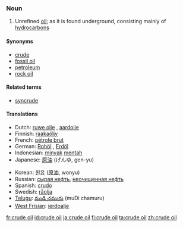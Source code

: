 ===Noun===
{{en-noun|-}}

# Unrefined [[oil]]; as it is found underground, consisting mainly of [[hydrocarbon]]s

====Synonyms====
* [[crude]]
* [[fossil oil]]
* [[petroleum]]
* [[rock oil]]

====Related terms====
* [[syncrude]]

====Translations====
{{trans-top|crude oil}}
* Dutch: [[ruwe olie]] {{f}}, [[aardolie]] {{f}}
* Finnish: [[raakaöljy]]
* French: [[pétrole brut]] {{m}}
* German: [[Rohöl]] {{n}}, [[Erdöl]] {{n}}
* Indonesian: [[minyak]] [[mentah]]
* Japanese: [[原油]] (げんゆ, gen-yu)
{{trans-mid}}
* Korean: [[원유]] ([[原油]], wonyu)
* Russian: [[сырая нефть]], [[неочищенная нефть]] {{f}}
* Spanish: [[crudo]]
* Swedish: [[råolja]] {{c}}
* [[Telugu]]: [[ముడి చమురు]] (muDi chamuru)
* [[West Frisian]]: [[ierdoalje]]
{{trans-bottom}}

[[fr:crude oil]]
[[id:crude oil]]
[[ja:crude oil]]
[[fi:crude oil]]
[[ta:crude oil]]
[[zh:crude oil]]